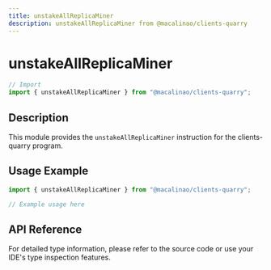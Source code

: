```yaml
---
title: unstakeAllReplicaMiner
description: unstakeAllReplicaMiner from @macalinao/clients-quarry
---
```


# unstakeAllReplicaMiner

```typescript
// Import
import { unstakeAllReplicaMiner } from "@macalinao/clients-quarry";
```

## Description

This module provides the `unstakeAllReplicaMiner` instruction for the clients-quarry program.

## Usage Example

```typescript
import { unstakeAllReplicaMiner } from "@macalinao/clients-quarry";

// Example usage here
```

## API Reference

For detailed type information, please refer to the source code or use your IDE's type inspection features.
